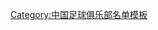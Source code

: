 {{Football squad with groups
|name=1999年甲A分类名单天津
|bgcolor=#FFFFFF
|bordercolor=#808080
|textcolor=#002080
|title=[[天津泰达足球俱乐部|<span style="color:#002080">天津泰达</span>]] — [[1999年中国足球甲A联赛|<span style="color:#002080">1999年</span>]][[中国足球甲A联赛|<span style="color:#002080">甲A联赛</span>]]第七名
|group1=全年参赛球员
|list1=<div>
{{Football squad2 player|no=1|name=[[施连志]]}}
{{Football squad2 player|no=2|name=[[冯建国]]}}
{{Football squad2 player|no=3|name={{flagicon|Uruguay}} [[克里斯蒂安·古斯塔博|古斯塔博]]}}
{{Football squad2 player|no=4|name=[[高飞(足球运动员)|高飞]]<small>([[队长 (足球)|c]])</small>}}
{{Football squad2 player|no=5|name=[[于光(足球运动员)|于光]]}}
{{Football squad2 player|no=6|name={{flagicon|Uruguay}} [[阿德里安·巴茨|巴茨]]}}
{{Football squad2 player|no=7|name=[[迟嵘亮]]}}
{{Football squad2 player|no=8|name=[[孙建军]]}}
{{Football squad2 player|no=9|name=[[张效瑞]]}}
{{Football squad2 player|no=10|name=[[于根伟]]}}
{{Football squad2 player|no=11|name={{flagicon|Bolivia}}[[荷塞(天津泰达99赛季外援)|荷塞]]}}
{{Football squad2 player|no=12|name=[[韩金铭]]}}
{{Football squad2 player|no=13|name=[[孙永诚]]}}
{{Football squad2 player|no=14|name=[[田玉来]]}}
{{Football squad2 player|no=15|name=[[邵庚]]}}
{{Football squad2 player|no=16|name=[[王军 (1976年)|王军]]}}
{{Football squad2 player|no=17|name=[[马荃]]}}
{{Football squad2 player|no=18|name=[[孙治(足球运动员)|孙治]]}}
{{Football squad2 player|no=19|name=[[芦欣]]}}
{{Football squad2 player|no=20|name=[[桂平(足球运动员)|桂平]]}}
{{Football squad2 player|no=21|name=[[霍建霆]]}}
{{Football squad2 player|no=22|name=[[张凤梧]]}}
{{Football squad2 player|no=23|name=[[朱艺]]}}
{{Football squad2 player|no=24|name=[[刘云飞 (1979年)|刘云飞]]}}
{{Football squad2 player|no=25|name=[[马云岭]]}}
{{Football squad2 player|no=26|name=[[刘晨]]}}
{{Football squad2 player|no=27|name=[[陈立成]]}}
{{Football squad2 player|no=28|name=[[贾骥]]}}
{{Football squad2 player|no=29|name=[[阎峰(天津泰达99赛季球员)|阎峰]]}}
{{Football squad2 player|no=30|name=[[吕军]]}}
{{Football squad2 player|no=31|name={{flagicon|Cameroon}} [[罗嘉·阿迪巴|阿迪巴]]}}
</div>
|group2=夏季转入球员
|list2=<div>
{{Football squad2 player|no=32|name={{flagicon|Uruguay}} [[祖安·法兰斯高·费拉利·森美尔|胡安]]}}
{{Football squad2 player|no=33|name={{flagicon|Uruguay}} [[拉乌尔(天津泰达99赛季外援)|拉乌尔]]}}
</div>
|group3=夏季转出球员
|list3=<div>
{{Football squad2 player|no=6|name={{flagicon|Uruguay}} [[阿德里安·巴茨|巴茨]]}}
{{Football squad2 player|no=31|name={{flagicon|Cameroon}} [[罗嘉·阿迪巴|阿迪巴]]}}
</div>
|group4=主教练
|list4=[[金志扬]]
}}
<noinclude>
{{DEFAULTSORT:Tianjin Teda F.C. Squad 1999}}
[[Category:中国足球俱乐部名单模板]]
</noinclude>